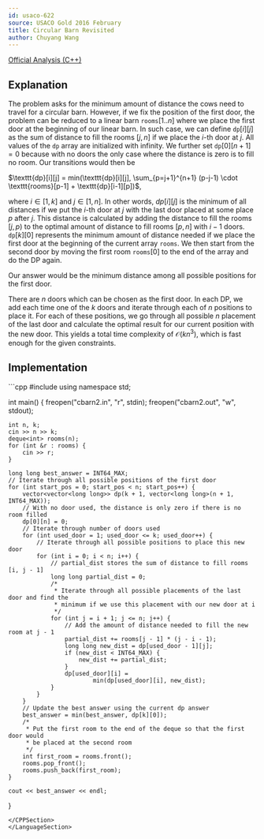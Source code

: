 ```yaml
---
id: usaco-622
source: USACO Gold 2016 February
title: Circular Barn Revisited
author: Chuyang Wang
---
```


[Official Analysis (C++)](http://www.usaco.org/current/data/sol_cbarn2_gold_feb16.html)

## Explanation

The problem asks for the minimum amount of distance the cows need to travel for a circular barn. However, if we fix the position of the first door, the problem can be reduced to a linear barn $\texttt{rooms}[1..n]$ where we place the first door at the beginning of our linear barn. In such case, we can define $\texttt{dp}[i][j]$ as the sum of distance to fill the rooms $[j, n]$ if we place the $i$-th door at $j$. All values of the $\texttt{dp}$ array are initialized with infinity. We further set $\texttt{dp}[0][n+1] = 0$ because with no doors the only case where the distance is zero is to fill no room. Our transitions would then be

$\texttt{dp}[i][j] = min(\texttt{dp}[i][j], \sum_{p=j+1}^{n+1} (p-j-1) \cdot \texttt{rooms}[p-1] + \texttt{dp}[i-1][p])$,

where $i \in [1,k]$ and $j \in [1,n]$. In other words, $dp[i][j]$ is the minimum of all distances if we put the $i$-th door at $j$ with the last door placed at some place $p$ after $j$. This distance is calculated by adding the distance to fill the rooms $[j, p)$ to the optimal amount of distance to fill rooms $[p, n]$ with $i-1$ doors. $\texttt{dp}[k][0]$ represents the minimum amount of distance needed if we place the first door at the beginning of the current array $\texttt{rooms}$. We then start from the second door by moving the first room $\texttt{rooms}[0]$ to the end of the array and do the DP again.  

Our answer would be the minimum distance among all possible positions for the first door. 

There are $n$ doors which can be chosen as the first door. In each DP, we add each time one of the $k$ doors and iterate through each of $n$ positions to place it. For each of these positions, we go through all possible $n$ placement of the last door and calculate the optimal result for our current position with the new door. This yields a total time complexity of $\mathcal{O}(k n^3)$, which is fast enough for the given constraints. 

## Implementation

<LanguageSection>
<CPPSection>
```cpp
#include <bits/stdc++.h>
using namespace std;

int main() {
	freopen("cbarn2.in", "r", stdin);
	freopen("cbarn2.out", "w", stdout);

	int n, k;
	cin >> n >> k;
	deque<int> rooms(n);
	for (int &r : rooms) {
		cin >> r;
	}

	long long best_answer = INT64_MAX;
	// Iterate through all possible positions of the first door
	for (int start_pos = 0; start_pos < n; start_pos++) {
		vector<vector<long long>> dp(k + 1, vector<long long>(n + 1, INT64_MAX));
		// With no door used, the distance is only zero if there is no room filled
		dp[0][n] = 0;
		// Iterate through number of doors used
		for (int used_door = 1; used_door <= k; used_door++) {
			// Iterate through all possible positions to place this new door
			for (int i = 0; i < n; i++) {
				// partial_dist stores the sum of distance to fill rooms [i, j - 1]
				long long partial_dist = 0;
				/*
				 * Iterate through all possible placements of the last door and find the
				 * minimum if we use this placement with our new door at i
				 */
				for (int j = i + 1; j <= n; j++) {
					// Add the amount of distance needed to fill the new room at j - 1
					partial_dist += rooms[j - 1] * (j - i - 1);
					long long new_dist = dp[used_door - 1][j];
					if (new_dist < INT64_MAX) {
						new_dist += partial_dist;
					}
					dp[used_door][i] =
							min(dp[used_door][i], new_dist);
				}
			}
		}
		// Update the best answer using the current dp answer
		best_answer = min(best_answer, dp[k][0]);
		/*
		 * Put the first room to the end of the deque so that the first door would
		 * be placed at the second room
		 */
		int first_room = rooms.front();
		rooms.pop_front();
		rooms.push_back(first_room);
	}

	cout << best_answer << endl;
}
```
</CPPSection>
</LanguageSection>
